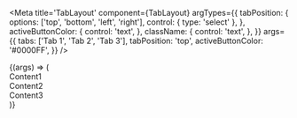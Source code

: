 
<Meta
  title='TabLayout'
  component={TabLayout}
  argTypes={{
    tabPosition: {
      options: ['top', 'bottom', 'left', 'right'],
      control: { type: 'select' },
    },
    activeButtonColor: {
      control: 'text',
    },
    className: {
      control: 'text',
    },
  }}
  args={{
    tabs: ['Tab 1', 'Tab 2', 'Tab 3'],
    tabPosition: 'top',
    activeButtonColor: '#0000FF',
  }}
/>

<ArgsTable of={TabLayout} />

<Canvas>
  <Story name='TabLayout'>
    {(args) => (
      <div className='flex h-screen items-center justify-center'>
        <div className='h-52 w-52'>
          <TabLayout {...args}>
            <div className='flex h-full items-center justify-center rounded-lg border p-6 shadow-lg'>
              Content1
            </div>
            <div className='flex h-full items-center justify-center rounded-lg border p-6 shadow-lg'>
              Content2
            </div>
            <div className='flex h-full items-center justify-center rounded-lg border p-6 shadow-lg'>
              Content3
            </div>
          </TabLayout>
        </div>
      </div>
    )}
  </Story>
</Canvas>
